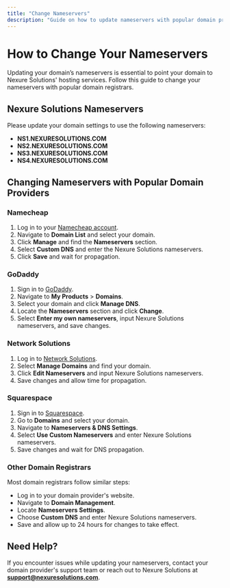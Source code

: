 ```yaml
---
title: "Change Nameservers"
description: "Guide on how to update nameservers with popular domain providers."
---
```


# How to Change Your Nameservers

Updating your domain’s nameservers is essential to point your domain to Nexure Solutions' hosting services. Follow this guide to change your nameservers with popular domain registrars.

## Nexure Solutions Nameservers
Please update your domain settings to use the following nameservers:

- **NS1.NEXURESOLUTIONS.COM**
- **NS2.NEXURESOLUTIONS.COM**
- **NS3.NEXURESOLUTIONS.COM**
- **NS4.NEXURESOLUTIONS.COM**

## Changing Nameservers with Popular Domain Providers

### Namecheap
1. Log in to your [Namecheap account](https://www.namecheap.com).
2. Navigate to **Domain List** and select your domain.
3. Click **Manage** and find the **Nameservers** section.
4. Select **Custom DNS** and enter the Nexure Solutions nameservers.
5. Click **Save** and wait for propagation.

### GoDaddy
1. Sign in to [GoDaddy](https://www.godaddy.com/).
2. Navigate to **My Products** > **Domains**.
3. Select your domain and click **Manage DNS**.
4. Locate the **Nameservers** section and click **Change**.
5. Select **Enter my own nameservers**, input Nexure Solutions nameservers, and save changes.

### Network Solutions
1. Log in to [Network Solutions](https://www.networksolutions.com).
2. Select **Manage Domains** and find your domain.
3. Click **Edit Nameservers** and input Nexure Solutions nameservers.
4. Save changes and allow time for propagation.

### Squarespace
1. Sign in to [Squarespace](https://www.squarespace.com/).
2. Go to **Domains** and select your domain.
3. Navigate to **Nameservers & DNS Settings**.
4. Select **Use Custom Nameservers** and enter Nexure Solutions nameservers.
5. Save changes and wait for DNS propagation.

### Other Domain Registrars
Most domain registrars follow similar steps:
- Log in to your domain provider's website.
- Navigate to **Domain Management**.
- Locate **Nameservers Settings**.
- Choose **Custom DNS** and enter Nexure Solutions nameservers.
- Save and allow up to 24 hours for changes to take effect.

## Need Help?
If you encounter issues while updating your nameservers, contact your domain provider's support team or reach out to Nexure Solutions at **[support@nexuresolutions.com](mailto:support@nexuresolutions.com)**.
